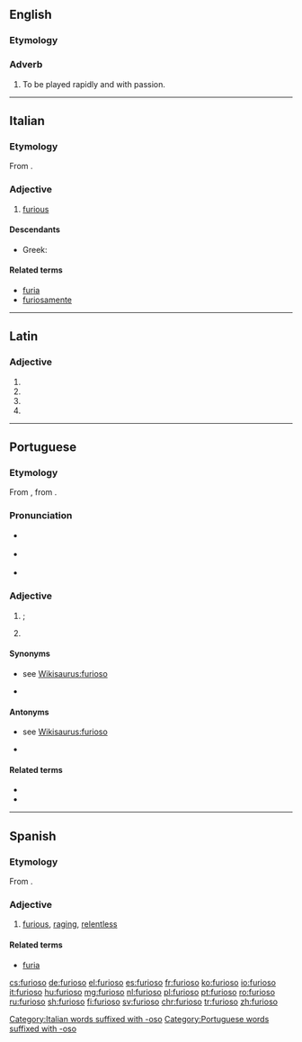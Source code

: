 ==English==

===Etymology===
{{etyl|it|en}}

===Adverb===
{{en-adv|-}}

# {{context|music|lang=en}} To be played rapidly and with passion.

----

==Italian==

===Etymology===
From {{etyl|la|it}} {{term|furiōsus|lang=la}}.

===Adjective===
{{it-adj|furios}}

# [[furious]]

====Descendants====
* Greek: {{l|el|φουριόζος|gloss=furious}}

====Related terms====
* [[furia]]
* [[furiosamente]]

[[Category:Italian words suffixed with -oso]]

----

==Latin==

===Adjective===
{{la-adj-form|furiōsō}}

# {{inflection of|furiōsus||dat|m|s|lang=la}}
# {{inflection of|furiōsus||dat|n|s|lang=la}}
# {{inflection of|furiōsus||abl|m|s|lang=la}}
# {{inflection of|furiōsus||abl|n|s|lang=la}}

----

==Portuguese==

===Etymology===
From {{etyl|la|pt}} {{term|furiōsus||furious|lang=la}}, from {{term|furia||rage|lang=la}}.

===Pronunciation===
* {{a|Brazil|Portugal}} {{IPA|/fu.ɾi.ˈo.zu/|/fu.ˈɾjo.zu/|lang=pt}}
* {{a|South Brazil}} {{IPA|/fu.ɾi.ˈo.zo/|/fu.ˈɾjo.zo/|lang=pt}}
* {{hyphenation|fu|ri|o|so|lang=pt}}

===Adjective===
{{pt-adj|furios|o}}

# {{l|en|furious}}; {{l|en|enraged}}
# {{l|en|furious}} {{gloss|moving or occurring with violence}}
#: {{usex|Vento '''furioso'''.|translation= '''Furious''' wind.|lang=pt}}

====Synonyms====
* {{sense|enraged}} see [[WS:furioso#Synonyms|Wikisaurus:furioso]]
* {{sense|moving or occurring with violence}} {{l|pt|violento}}

====Antonyms====
* {{sense|enraged}} see [[WS:furioso#Antonyms|Wikisaurus:furioso]]
* {{sense|moving or occurring with violence}} {{l|pt|calmo}}

====Related terms====
* {{l|pt|enfurecer}}
* {{l|pt|fúria}}

[[Category:Portuguese words suffixed with -oso]]

----

==Spanish==

===Etymology===
From {{etyl|la|es}} {{term|furiōsus|lang=la}}.

===Adjective===
{{es-adj|f=furiosa}}

# [[furious]], [[raging]], [[relentless]]

====Related terms====
* [[furia]]

[[cs:furioso]]
[[de:furioso]]
[[el:furioso]]
[[es:furioso]]
[[fr:furioso]]
[[ko:furioso]]
[[io:furioso]]
[[it:furioso]]
[[hu:furioso]]
[[mg:furioso]]
[[nl:furioso]]
[[pl:furioso]]
[[pt:furioso]]
[[ro:furioso]]
[[ru:furioso]]
[[sh:furioso]]
[[fi:furioso]]
[[sv:furioso]]
[[chr:furioso]]
[[tr:furioso]]
[[zh:furioso]]